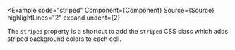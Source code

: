 
<Example
  code="striped"
  Component={Component}
  Source={Source}
  highlightLines="2"
  expand
  undent={2}
>
  The `striped` property is a shortcut to add the `striped` CSS class which
  adds striped background colors to each cell.
</Example>

